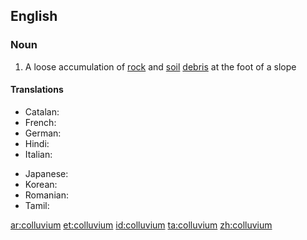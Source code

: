 ==English==

===Noun===
{{wikipedia}}
{{en-noun|colluvia}}

# {{context|geology|lang=en}} A loose accumulation of [[rock]] and [[soil]] [[debris]] at the foot of a slope
====Translations====
{{trans-top|a loose accumulation of rock and soil debris at the foot of a slope}}
* Catalan: {{t|ca|col·luvió|m}}
* French: {{t+|fr|colluvion|m}}
* German: {{t|de|Kolluvium}}
* Hindi: {{t|hi|मिश्रोढ़क|tr=miśrōṛhak|sc=Deva}}
* Italian: {{t|it|colluvium}}
{{trans-mid}}
* Japanese: {{t|ja|崩積層|tr=ほうせきそう, hōsekisō|sc=Jpan}}
* Korean: {{t+|ko|붕적토|tr=bung-jeok-to, 崩積土|sc=Kore}}
* Romanian: {{t+|ro|coluviu|n}}
* Tamil: {{t|ta|பாறை புதர்|sc=Taml}}
{{trans-bottom}}

[[ar:colluvium]]
[[et:colluvium]]
[[id:colluvium]]
[[ta:colluvium]]
[[zh:colluvium]]
